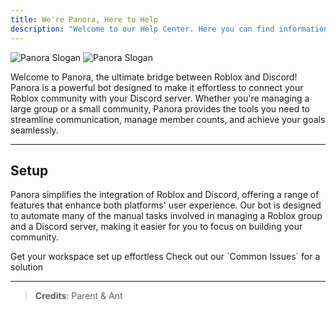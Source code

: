 ```yaml
---
title: We're Panora, Here to Help
description: "Welcome to our Help Center. Here you can find information about Panora such as Rules/Tos/Privacy, Details about our Memberships, Careers to work with us, Setup Guides to help you setup Panora."
---
```


<img
  className="block dark:hidden"
  src="/images/panorabanner.png"
  alt="Panora Slogan"
/>
<img
  className="hidden dark:block"
  src="/images/panorabanner.png"
  alt="Panora Slogan"
/>

Welcome to Panora, the ultimate bridge between Roblox and Discord! Panora is a powerful bot designed to make it effortless to connect your Roblox community with your Discord server. Whether you're managing a large group or a small community, Panora provides the tools you need to streamline communication, manage member counts, and achieve your goals seamlessly.

---

## Setup

Panora simplifies the integration of Roblox and Discord, offering a range of features that enhance both platforms' user experience. Our bot is designed to automate many of the manual tasks involved in managing a Roblox group and a Discord server, making it easier for you to focus on building your community.

<CardGroup cols={2}>
  <Card
    title="Setup Your Workspace"
    icon="square-plus"
    href="/workspace-docs/initial-setup"
  >
    Get your workspace set up effortless
  </Card>
  <Card
    title="Getting an Error?"
    icon="triangle-exclamation"
    href="/help-docs/common-issues"
  >
    Check out our `Common Issues` for a solution
  </Card>
</CardGroup>

---

> **Credits**: Parent &amp; Ant
